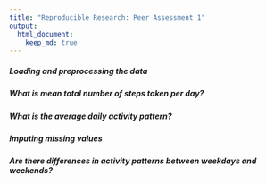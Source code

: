 ```yaml
---
title: "Reproducible Research: Peer Assessment 1"
output: 
  html_document:
    keep_md: true
---
```



##### Loading and preprocessing the data



##### What is mean total number of steps taken per day?



##### What is the average daily activity pattern?



##### Imputing missing values



##### Are there differences in activity patterns between weekdays and weekends?
